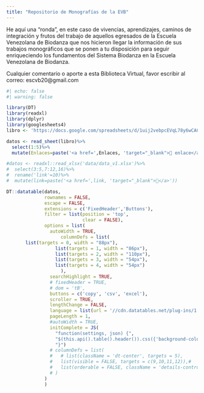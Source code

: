 ```yaml
---
title: "Repositorio de Monografías de la EVB"
---
```


He aquí una "ronda", en este caso de vivencias, aprendizajes, caminos de integración y frutos del trabajo de aquellos egresados de la Escuela Venezolana de Biodanza que nos hicieron llegar la información de sus trabajos monográficos que se ponen a tu disposición para seguir enriqueciendo los fundamentos del Sistema Biodanza en la Escuela Venezolana de Biodanza.

Cualquier comentario o aporte a esta Biblioteca Virtual, favor escribir al correo: escvb20\@gmail.com

```r
#| echo: false
#| warning: false

library(DT)
library(readxl)
library(dplyr)
library(googlesheets4)
libro <- 'https://docs.google.com/spreadsheets/d/1uij2vebpcEVqL78y6wCAChQf2meyZ3y9dGgNTe8Zv1o/edit?usp=sharing'

datos <- read_sheet(libro)%>%
  select(1:5)%>%
  mutate(Enlaces=paste('<a href=',Enlaces, 'target="_blank">🔗 enlace</a>'))

#datos <- readxl::read_xlsx('data/data_v1.xlsx')%>%
#  select(3:5,7:12,16)%>%
#  rename('link'=10)%>%
#  mutate(link=paste('<a href=',link, 'target="_blank">🔗</a>'))

DT::datatable(datos,
              rownames = FALSE,
              escape = FALSE,
              extensions = c('FixedHeader','Buttons'),
              filter = list(position = 'top',
                            clear = FALSE),
              options = list(
                autoWidth = TRUE,
                    columnDefs = list(
       list(targets = 0, width = "88px"),  
                  list(targets = 1, width = "86px"),  
                  list(targets = 2, width = "110px"),
                  list(targets = 3, width = "54px"),
                  list(targets = 4, width = "54px")
                    ),
                searchHighlight = TRUE,
                # fixedHeader = TRUE,
                # dom = 'tB',
                buttons = c('copy', 'csv', 'excel'),
                scroller = TRUE,
                lengthChange = FALSE,
                language = list(url = '//cdn.datatables.net/plug-ins/1.10.11/i18n/Spanish.json'),
                pageLength = 1,
                #autoWidth = TRUE,
                initComplete = JS(
                  "function(settings, json) {",
                  "$(this.api().table().header()).css({'background-color': '#6B91C7', 'color': 'white'});",
                  "}")
                # columnDefs = list(
                #   # list(className = 'dt-center', targets = 5),
                #   list(visible = FALSE, targets = c(9,10,11,12)),#
                #   list(orderable = FALSE, className = 'details-control', targets = 1)
                # )
              )
              )


```

\
